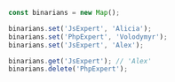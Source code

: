 ```js
const binarians = new Map();

binarians.set('JsExpert', 'Alicia');
binarians.set('PhpExpert', 'Volodymyr');
binarians.set('JsExpert', 'Alex');

binarians.get('JsExpert'); // 'Alex'
binarians.delete('PhpExpert');
```
